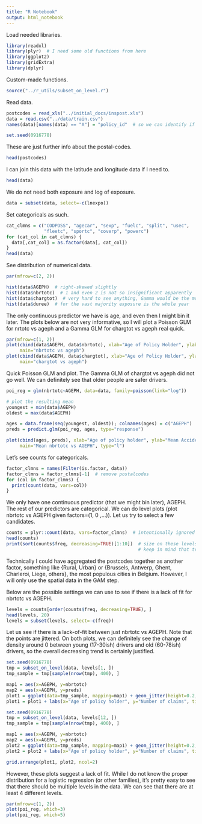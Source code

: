 ```yaml
---
title: "R Notebook"
output: html_notebook
---
```


Load needed libraries.
```r
library(readxl)
library(plyr)  # I need some old functions from here
library(ggplot2)
library(gridExtra)
library(dplyr)
```

Custom-made functions.
```r
source("../r_utils/subset_on_level.r")
```


Read data.
```r
postcodes = read_xls("../initial_docs/inspost.xls")
data = read.csv("../data/train.csv")
names(data)[names(data) == "X"] = "policy_id"  # so we can identify if needed

set.seed(0916778)
```

These are just further info about the postal-codes.
```r
head(postcodes)
```

I can join this data with the latitude and longitude data if I need to.
```r
head(data)
```

We do not need both exposure and log of exposure.
```r
data = subset(data, select=-c(lnexpo))
```

Set categoricals as such.
```r
cat_clmns = c("CODPOSS", "agecar", "sexp", "fuelc", "split", "usec",
              "fleetc", "sportc", "coverp", "powerc")
for (cat_col in cat_clmns) {
  data[,cat_col] = as.factor(data[, cat_col])
}
head(data)
```

See distribution of numerical data.
```r
par(mfrow=c(2, 2))

hist(data$AGEPH)  # right-skewed slightly
hist(data$nbrtotc)  # 1 and even 2 is not so insignificant apparently
hist(data$chargtot)  # very hard to see anything, Gamma would be the most appropriate here
hist(data$duree)  # for the vast majority exposure is the whole year
```

The only continuous predictor we have is age, and even then I might bin it later. The plots below are not very informative, so I will plot a Poisson GLM for nrtotc vs ageph and a Gamma GLM for chargtot vs ageph real quick.
```r
par(mfrow=c(1, 2))
plot(cbind(data$AGEPH, data$nbrtotc), xlab="Age of Policy Holder", ylab="Number of Claims",
     main="nbrtotc vs ageph")
plot(cbind(data$AGEPH, data$chargtot), xlab="Age of Policy Holder", ylab="Claim Amount",
     main="chargtot vs ageph")
```

Quick Poisson GLM and plot. The Gamma GLM of chargtot vs ageph did not go well. We can definitely see that older people are safer drivers.
```r
poi_reg = glm(nbrtotc~AGEPH, data=data, family=poisson(link="log"))

# plot the resulting mean
youngest = min(data$AGEPH)
oldest = max(data$AGEPH)

ages = data.frame(seq(youngest, oldest)); colnames(ages) = c("AGEPH")
preds = predict.glm(poi_reg, ages, type="response")

plot(cbind(ages, preds), xlab="Age of policy holder", ylab="Mean Accidents",
     main="Mean nbrtotc vs AGEPH", type="l")
```

Let's see counts for categoricals.
```r
factor_clmns = names(Filter(is.factor, data))
factor_clmns = factor_clmns[-1]  # remove postalcodes
for (col in factor_clmns) {
  print(count(data, vars=col))
}
```

We only have one continuous predictor (that we might bin later), AGEPH. The rest of our predictors are categorical. We can do level plots (plot nbrtotc vs AGEPH given factors=(1, 0 ,...)). Let us try to select a few candidates.
```r
counts = plyr::count(data, vars=factor_clmns)  # intentionally ignored postal codes in this
head(counts)
print(sort(counts$freq, decreasing=TRUE)[1:10])  # size on these levels is very respectable
                                                 # keep in mind that trainset is only 64% of full data
```

Technically I could have aggregated the postcodes together as another factor, something like {Rural, Urban} or {Brussels, Antwerp, Ghent, Charleroi, Liege, others}, the most populous cities in Belgium. However, I will only use the spatial data in the GAM step.

Below are the possible settings we can use to see if there is a lack of fit for nbrtotc vs AGEPH.
```r
levels = counts[order(counts$freq, decreasing=TRUE), ]
head(levels, 20)
levels = subset(levels, select=-c(freq))
```

Let us see if there is a lack-of-fit between just nbrtotc vs AGEPH. Note that the points are jittered. On both plots, we can definitely see the change of density around 0 between young (17-30ish) drivers and old (60-78ish) drivers, so the overall decreasing trend is certainly justified.
```r
set.seed(0916778)
tmp = subset_on_level(data, levels[1, ])
tmp_sample = tmp[sample(nrow(tmp), 400), ]

map1 = aes(x=AGEPH, y=nbrtotc)
map2 = aes(x=AGEPH, y=preds)
plot1 = ggplot(data=tmp_sample, mapping=map1) + geom_jitter(height=0.2, width=0, cex=0.5) + geom_line(mapping=map2, data=cbind(ages, preds))
plot1 = plot1 + labs(x="Age of policy holder", y="Number of claims", title="levels[1, ]")

set.seed(0916778)
tmp = subset_on_level(data, levels[12, ])
tmp_sample = tmp[sample(nrow(tmp), 400), ]

map1 = aes(x=AGEPH, y=nbrtotc)
map2 = aes(x=AGEPH, y=preds)
plot2 = ggplot(data=tmp_sample, mapping=map1) + geom_jitter(height=0.2, width=0, cex=0.5) + geom_line(mapping=map2, data=cbind(ages, preds))
plot2 = plot2 + labs(x="Age of policy holder", y="Number of claims", title="levels[12, ]")

grid.arrange(plot1, plot2, ncol=2)
```

However, these plots suggest a lack of fit. While I do not know the proper distribution for a logistic regression (or other families), it's pretty easy to see that there should be multiple levels in the data. We can see that there are at least 4 different levels.
```r
par(mfrow=c(1, 2))
plot(poi_reg, which=3)
plot(poi_reg, which=5)
```






